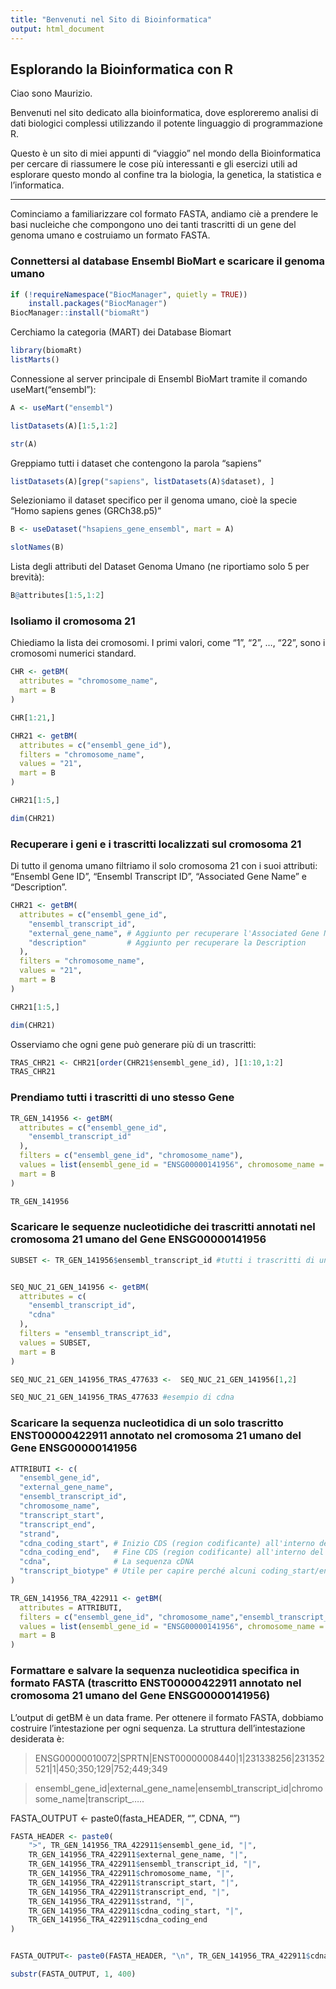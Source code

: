 ```yaml
---
title: "Benvenuti nel Sito di Bioinformatica"
output: html_document
---
```


## Esplorando la Bioinformatica con R

Ciao sono Maurizio.

Benvenuti nel sito dedicato alla bioinformatica, dove esploreremo analisi di dati biologici complessi utilizzando il potente linguaggio di programmazione R.

Questo è un sito di miei appunti di "viaggio" nel mondo della Bioinformatica per cercare di riassumere le cose più interessanti e gli esercizi utili ad esplorare questo mondo al confine tra la biologia, la genetica, la statistica e l'informatica.

---

Cominciamo a familiarizzare col formato FASTA, andiamo ciè a prendere le basi nucleiche che compongono uno dei tanti trascritti di un gene del genoma umano e costruiamo un formato FASTA.

### Connettersi al database Ensembl BioMart e scaricare il genoma umano


```r
if (!requireNamespace("BiocManager", quietly = TRUE))
    install.packages("BiocManager")
BiocManager::install("biomaRt")
```


Cerchiamo la categoria (MART) dei Database Biomart
```r
library(biomaRt)
listMarts()
```

Connessione al server principale di Ensembl BioMart tramite il comando useMart("ensembl"):

```r
A <- useMart("ensembl")

listDatasets(A)[1:5,1:2]

str(A)

```


Greppiamo tutti i dataset che contengono la parola "sapiens"

```r
listDatasets(A)[grep("sapiens", listDatasets(A)$dataset), ]
```


Selezioniamo il dataset specifico per il genoma umano, cioè la specie "Homo sapiens genes (GRCh38.p5)"

```r
B <- useDataset("hsapiens_gene_ensembl", mart = A)

slotNames(B)
```

Lista degli attributi del Dataset Genoma Umano (ne riportiamo solo 5 per brevità):
```r
B@attributes[1:5,1:2]
```


### Isoliamo il cromosoma 21

Chiediamo la lista dei cromosomi. I primi valori, come "1", "2", ..., "22", sono i cromosomi numerici standard.
 
```r
CHR <- getBM(
  attributes = "chromosome_name",
  mart = B
)

CHR[1:21,]

```


```r
CHR21 <- getBM(
  attributes = c("ensembl_gene_id"),
  filters = "chromosome_name",
  values = "21",
  mart = B
)

CHR21[1:5,]

dim(CHR21)
```




### Recuperare i geni e i trascritti localizzati sul cromosoma 21

Di tutto il genoma umano filtriamo il solo cromosoma 21 con i suoi attributi: "Ensembl Gene ID", "Ensembl Transcript ID", "Associated Gene Name" e "Description".


```r
CHR21 <- getBM(
  attributes = c("ensembl_gene_id",
    "ensembl_transcript_id",
    "external_gene_name", # Aggiunto per recuperare l'Associated Gene Name
    "description"         # Aggiunto per recuperare la Description
  ),
  filters = "chromosome_name",
  values = "21",
  mart = B
)

CHR21[1:5,]

dim(CHR21)
```


Osserviamo che ogni gene può generare più di un trascritti:

```r
TRAS_CHR21 <- CHR21[order(CHR21$ensembl_gene_id), ][1:10,1:2]
TRAS_CHR21
```


### Prendiamo tutti i trascritti di uno stesso Gene

```r
TR_GEN_141956 <- getBM(
  attributes = c("ensembl_gene_id",
    "ensembl_transcript_id"
  ),
  filters = c("ensembl_gene_id", "chromosome_name"),
  values = list(ensembl_gene_id = "ENSG00000141956", chromosome_name = "21"),
  mart = B
)

TR_GEN_141956
```





### Scaricare le sequenze nucleotidiche dei trascritti annotati nel cromosoma 21 umano del Gene ENSG00000141956 

```r

SUBSET <- TR_GEN_141956$ensembl_transcript_id #tutti i trascritti di uno stesso Gene ENSG00000141956


SEQ_NUC_21_GEN_141956 <- getBM(
  attributes = c(
    "ensembl_transcript_id",
    "cdna"
  ),
  filters = "ensembl_transcript_id", 
  values = SUBSET,
  mart = B
)

SEQ_NUC_21_GEN_141956_TRAS_477633 <-  SEQ_NUC_21_GEN_141956[1,2]

SEQ_NUC_21_GEN_141956_TRAS_477633 #esempio di cdna
```


### Scaricare la sequenza nucleotidica di un solo trascritto ENST00000422911 annotato nel cromosoma 21 umano del Gene ENSG00000141956 

```r

ATTRIBUTI <- c(
  "ensembl_gene_id",
  "external_gene_name",
  "ensembl_transcript_id",
  "chromosome_name",
  "transcript_start",
  "transcript_end",
  "strand",
  "cdna_coding_start", # Inizio CDS (region codificante) all'interno del cDNA
  "cdna_coding_end",   # Fine CDS (region codificante) all'interno del cDNA
  "cdna",              # La sequenza cDNA
  "transcript_biotype" # Utile per capire perché alcuni coding_start/end sono NA
)

TR_GEN_141956_TRA_422911 <- getBM(
  attributes = ATTRIBUTI,
  filters = c("ensembl_gene_id", "chromosome_name","ensembl_transcript_id"),
  values = list(ensembl_gene_id = "ENSG00000141956", chromosome_name = "21",ensembl_transcript_id = "ENST00000422911"),
  mart = B
)
```




### Formattare e salvare la sequenza nucleotidica specifica in formato FASTA (trascritto ENST00000422911 annotato nel cromosoma 21 umano del Gene ENSG00000141956)

L'output di getBM è un data frame. Per ottenere il formato FASTA, dobbiamo costruire l'intestazione per ogni sequenza. La struttura dell'intestazione desiderata è:

>ENSG00000010072|SPRTN|ENST00000008440|1|231338256|231352521|1|450;350;129|752;449;349

>ensembl_gene_id|external_gene_name|ensembl_transcript_id|chromosome_name|transcript_.....


FASTA_OUTPUT <- paste0(fasta_HEADER, "\n", CDNA, "\n")


```r

FASTA_HEADER <- paste0(
    ">", TR_GEN_141956_TRA_422911$ensembl_gene_id, "|",
    TR_GEN_141956_TRA_422911$external_gene_name, "|",
    TR_GEN_141956_TRA_422911$ensembl_transcript_id, "|",
    TR_GEN_141956_TRA_422911$chromosome_name, "|",
    TR_GEN_141956_TRA_422911$transcript_start, "|",
    TR_GEN_141956_TRA_422911$transcript_end, "|",
    TR_GEN_141956_TRA_422911$strand, "|",
    TR_GEN_141956_TRA_422911$cdna_coding_start, "|",
    TR_GEN_141956_TRA_422911$cdna_coding_end
)


FASTA_OUTPUT<- paste0(FASTA_HEADER, "\n", TR_GEN_141956_TRA_422911$cdna, "\n")

substr(FASTA_OUTPUT, 1, 400)

```
























